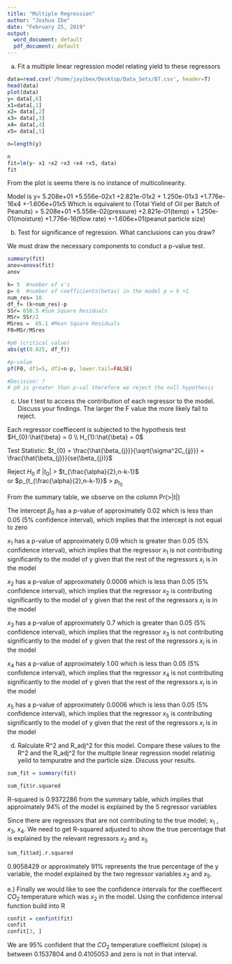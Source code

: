 ```yaml
---
title: "Multiple Regression"
author: "Joshua Ibe"
date: "February 25, 2019"
output:
  word_document: default
  pdf_document: default
---
```



a) Fit a multiple linear regression model relating yield to these regressors

```r
data=read.csv('/home/jayibex/Desktop/Data_Sets/B7.csv', header=T)
head(data)
plot(data)
y= data[,6]
x1=data[,1]
x2= data[,2]
x3= data[,3]
x4= data[,4]
x5= data[,5]

n=length(y)

n
fit=lm(y~ x1 +x2 +x3 +x4 +x5, data)
fit


```
From the plot is seems there is no instance of multicolinearity.

 Model is y= 5.208e+01  +5.556e-02x1 +2.821e-01x2 +  1.250e-01x3 +1.776e-16x4 +-1.606e+01x5
Which is equivalent to 
(Total Yield of Oil per Batch of Peanuts) = 5.208e+01 +5.556e-02(pressure) +2.821e-01(temp) +  1.250e-01(moisture) +1.776e-16(flow rate) +-1.606e+01(peanut particle size)


b) Test for significance of regression. What canclusions can you draw?

We must draw the necessary components to conduct a p-value test. 

```r

summary(fit)
anov=anova(fit)
anov

k= 5  #number of x's
p= 6  #number of coefficients(betas) in the model p = k +1
num_res= 10
df_f= (k+num_res)-p  
SSr= 650.5 #Sum Square Residuals
MSr= SSr/2 
MSres =  65.1 #Mean Square Residuals
F0=MSr/MSres

#p0 (critical value)
abs(qt(0.025, df_f))

#p-value
pf(F0, df1=5, df2=n-p, lower.tail=FALSE)

#Decision: ?
# p0 is greater than p-val therefore we reject the null hypothesis


```


c) Use t test to access the contribution of each regressor to the model. Discuss your findings.
The larger the F value the more likely fail to reject. 

Each regressor coeffiecent is subjected to the hypothesis test
$H_{0}:\hat{\beta} = 0 \\ H_{1}:\hat{\beta} = 0$

Test Statistic:
$t_{0} = \frac{\hat{\beta_{j}}}{\sqrt{\sigma^2C_{jj}}} = \frac{\hat{\beta_{j}}}{se(\beta_{j})}$

Reject $H_{0}$ if $|t_{0}|$ > $t_{\frac{\alpha}{2},n-k-1}$  
or 
$p_{t_{\frac{\alpha}{2},n-k-1}}$ > $p_{t_{0}}$


From the summary table, we observe on the column Pr(>|t|)
 
The intercept $\beta_{0}$ has a p-value of approximately 0.02 which is less than 0.05 (5% confidence interval), which implies that the intercept is not equal to zero

$x_{1}$ has a p-value of approximately 0.09 which is greater than 0.05 (5% confidence interval), which implies that the regressor $x_{1}$ is not contributing significantly to the model of y given that the rest of the regressors $x_{i}$ is in the model

$x_{2}$ has a p-value of approximately 0.0006 which is less than 0.05 (5% confidence interval), which implies that the regressor $x_{2}$ is contributing significantly to the model of y given that the rest of the regressors $x_{i}$ is in the model

$x_{3}$ has a p-value of approximately 0.7 which is greater than 0.05 (5% confidence interval), which implies that the regressor $x_{3}$ is not contributing significantly to the model of y given that the rest of the regressors $x_{i}$ is in the model

$x_{4}$ has a p-value of approximately 1.00 which is less than 0.05 (5% confidence interval), which implies that the regressor $x_{4}$ is not contributing significantly to the model of y given that the rest of the regressors $x_{i}$ is in the model

$x_{5}$ has a p-value of approximately 0.0006 which is less than 0.05 (5% confidence interval), which implies that the regressor $x_{5}$ is contributing significantly to the model of y given that the rest of the regressors $x_{i}$ is in the model


d) Ralculate R^2 and R_adj^2 for this model. Compare these values to the R^2 and the R_adj^2 for the multiple linear regression model relatinig yeild to tempuratre and the particle size. Discuss your results. 

```r
sum_fit = summary(fit)

sum_fit$r.squared

```
R-squared is 0.9372286 from the summary table, which implies that approimately 94% of the
model is explained by the 5 regressor variables

Since there are regressors that are not contributing to the true model; $x_{1}$ , $x_{3}$, $x_{4}$.  We need to get R-squared adjusted to show the true percentage that is explained by the relevant regressors $x_{2}$ and $x_{5}$

```r
sum_fit$adj.r.squared

```

0.9058429 or approximately 91% represents the true percentage of the y variable, the model explained by the two regressor variables $x_{2}$ and $x_{5}$.

e.) Finally we would like to see the confidence intervals for the coeffiecent $CO_{2}$ temperature which was $x_{2}$ in the model. Using the confidence interval function build into R
```r
confit = confint(fit)
confit
confit[3, ]

```
We are 95% confident  that the $CO_{2}$ temperature coeffieicnt (slope) is between 0.1537804 and 0.4105053 and zero is not in that interval.  




